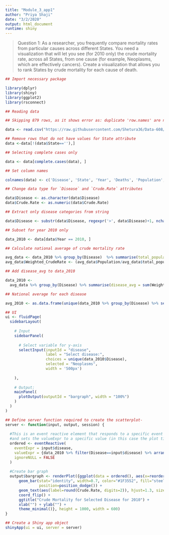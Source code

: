 ```yaml
---
title: "Module_3_app1"
author: "Priya Shaji"
date: "3/2/2020"
output: html_document
runtime: shiny
---
```


> Question 1:
As a researcher, you frequently compare mortality rates from particular causes across different States. You need a visualization that will let you see (for 2010 only) the crude mortality rate, across all States, from one cause (for example, Neoplasms, which are effectively cancers). Create a visualization that allows you to rank States by crude mortality for each cause of death.


```r
## Import necessary package

library(dplyr)
library(shiny)
library(ggplot2)
library(rsconnect)

## Reading data

## Skipping 879 rows, as it shows error as: duplicate 'row.names' are not allowed`

data <- read.csv("https://raw.githubusercontent.com/Shetura36/Data-608/master/module%203/cleaned-cdc-mortality-1999-2010-2-ver2.csv",skip=879, nrows=49806,header=TRUE, sep=",", strip.white = TRUE, quote = "\"'")

## Remove rows that do not have values for State attribute
data <-data[!(data$State==''),]

## Selecting complete cases only 

data <- data[complete.cases(data), ]

## Set column names

colnames(data) <- c('Disease', 'State', 'Year', 'Deaths', 'Population', 'Crude.Rate')

## Change data type for `Disease` and `Crude.Rate` attributes

data$Disease <- as.character(data$Disease)
data$Crude.Rate <- as.numeric(data$Crude.Rate)

## Extract only disease categories from string

data$Disease <- substr(data$Disease, regexpr('>', data$Disease)+1, nchar(data$Disease))

## Subset for year 2010 only

data_2010 <- data[data$Year == 2010, ]

## Calculate national average of crude mortality rate

avg_data <- data_2010 %>% group_by(Disease)  %>% summarise(total_population = sum(Population)) %>% inner_join(data_2010, by="Disease")
avg_data$Weighted_CrudeRate <- (avg_data$Population/avg_data$total_population) * avg_data$Crude.Rate

## Add disease_avg to data_2010

data_2010 <- 
  avg_data %>% group_by(Disease) %>% summarise(disease_avg = sum(Weighted_CrudeRate)) %>% inner_join(data_2010, by="Disease")

## National average for each disease

avg_2010 <- as.data.frame(unique(data_2010 %>% group_by(Disease) %>% select(Disease, disease_avg)))

```



```r

## UI
ui <- fluidPage(
  sidebarLayout(
    
    # Input
    sidebarPanel(
      
      # Select variable for y-axis
      selectInput(inputId = "disease", 
                  label = "Select disease:",
                  choices = unique(data_2010$Disease),
                  selected = "Neoplasms",
                  width = '500px')
      
    ),
    
    # Output:
    mainPanel(
      plotOutput(outputId = "bargraph", width = "100%")
    )
  )
)

## Define server function required to create the scatterplot-
server <- function(input, output, session) {
  
  #This is an event reactive element that responds to a specific event (in this case a button clicked)
  #and sets the valueExpr to a specific value (in this case the plot title)
  ordered <- eventReactive(
    eventExpr = input$disease, 
    valueExpr = {data_2010 %>% filter(Disease==input$disease) %>% arrange(desc(Crude.Rate))},
    ignoreNULL = FALSE
  )
  
  #Create bar graph
  output$bargraph <- renderPlot({ggplot(data = ordered(), aes(x=reorder(State,Crude.Rate), y=Crude.Rate)) + 
      geom_bar(stat="identity", width=0.7, color="#1F3552", fill="steelblue", 
               position=position_dodge()) +
      geom_text(aes(label=round(Crude.Rate, digits=2)), hjust=1.3, size=3.0, color="white") + 
      coord_flip() + 
      ggtitle("Crude Mortality for Selected Disease for 2010") +
      xlab("") + ylab("") + 
      theme_minimal()}, height = 1000, width = 600)
}

## Create a Shiny app object
shinyApp(ui = ui, server = server)

```

